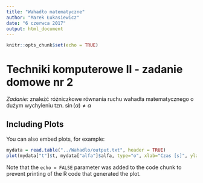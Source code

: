 ```yaml
---
title: "Wahadło matematyczne"
author: "Marek Łukasiewicz"
date: "6 czerwca 2017"
output: html_document
---
```


```r
knitr::opts_chunk$set(echo = TRUE)
```

# Techniki komputerowe II - zadanie domowe nr 2

*Zadanie:* znaleźć różniczkowe równania ruchu wahadła matematycznego o dużym wychyleniu tzn. $\sin(\alpha) \neq \alpha$

## Including Plots

You can also embed plots, for example:

```r
mydata = read.table("../Wahadlo/output.txt", header = TRUE)
plot(mydata["t"]$t, mydata["alfa"]$alfa, type="o", xlab="Czas [s]", ylab="Wychylenie [rad]")
```

Note that the `echo = FALSE` parameter was added to the code chunk to prevent printing of the R code that generated the plot.
